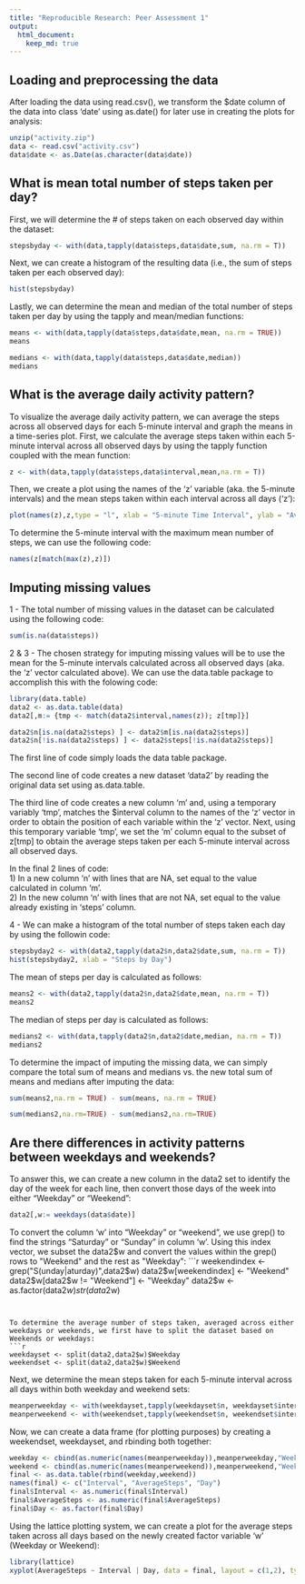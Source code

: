```yaml
---
title: "Reproducible Research: Peer Assessment 1"
output: 
  html_document:
    keep_md: true
---
```



## Loading and preprocessing the data 

After loading the data using read.csv(), we transform the $date column of the data into class 'date' using as.date() for later use in creating the plots for analysis:

```r
unzip("activity.zip")
data <- read.csv("activity.csv")
data$date <- as.Date(as.character(data$date))
```

## What is mean total number of steps taken per day?

First, we will determine the # of steps taken on each observed day within the dataset:
```r
stepsbyday <- with(data,tapply(data$steps,data$date,sum, na.rm = T))
```

Next, we can create a histogram of the resulting data (i.e., the sum of steps taken per each observed day):
```r
hist(stepsbyday)
```

Lastly, we can determine the mean and median of the total number of steps taken per day by using the tapply and mean/median functions:
```r
means <- with(data,tapply(data$steps,data$date,mean, na.rm = TRUE))
means
```

```r
medians <- with(data,tapply(data$steps,data$date,median))
medians
```

## What is the average daily activity pattern?
To visualize the average daily activity pattern, we can average the steps across all observed days for each 5-minute interval and graph the means in a time-series plot. First, we calculate the average steps taken within each 5-minute interval across all observed days by using the tapply function coupled with the mean function:
```r
z <- with(data,tapply(data$steps,data$interval,mean,na.rm = T))
```
Then, we create a plot using the names of the 'z' variable (aka. the 5-minute intervals) and the mean steps taken within each interval across all days ('z'):

```r
plot(names(z),z,type = "l", xlab = "5-minute Time Interval", ylab = "Average Steps Across Observed Days")
```

To determine the 5-minute interval with the maximum mean number of steps, we can use the following code: 
```r
names(z[match(max(z),z)])
```

## Imputing missing values
1 - The total number of missing values in the dataset can be calculated using the following code: 
```r
sum(is.na(data$steps))
```

2 & 3 - The chosen strategy for imputing missing values will be to use the mean for the 5-minute intervals calculated across all observed days (aka. the 'z' vector calculated above). We can use the data.table package to accomplish this with the folowing code: 
```r
library(data.table)
data2 <- as.data.table(data)
data2[,m:= {tmp <- match(data2$interval,names(z)); z[tmp]}]

data2$n[is.na(data2$steps) ] <- data2$m[is.na(data2$steps)]
data2$n[!is.na(data2$steps) ] <- data2$steps[!is.na(data2$steps)]
```

The first line of code simply loads the data table package. 

The second line of code creates a new dataset 'data2' by reading the original data set using as.data.table.  

The third line of code creates a new column 'm' and, using a temporary variably 'tmp', matches the $interval column to the names of the 'z' vector in order to obtain the position of each variable within the 'z' vector. 
Next, using this temporary variable 'tmp', we set the 'm' column equal to the subset of z[tmp] to obtain the average steps taken per each 5-minute interval across all observed days. 

In the final 2 lines of code:  
1) In a new column 'n' with lines that are NA, set equal to the value calculated in column 'm'.  
2) In the new column 'n' with lines that are not NA, set equal to the value already existing in 'steps' column.  



4 - We can make a histogram of the total number of steps taken each day by using the followin code: 
```r
stepsbyday2 <- with(data2,tapply(data2$n,data2$date,sum, na.rm = T))
hist(stepsbyday2, xlab = "Steps by Day")
```
The mean of steps per day is calculated as follows: 
```r
means2 <- with(data2,tapply(data2$n,data2$date,mean, na.rm = T))
means2
```


The median of steps per day is calculated as follows: 
```r
medians2 <- with(data,tapply(data2$n,data2$date,median, na.rm = T))
medians2
```

To determine the impact of imputing the missing data, we can simply compare the total sum of means and medians vs. the new total sum of means and medians after imputing the data: 
```r
sum(means2,na.rm = TRUE) - sum(means, na.rm = TRUE)
```

```r
sum(medians2,na.rm=TRUE) - sum(medians2,na.rm=TRUE)
```

## Are there differences in activity patterns between weekdays and weekends?
To answer this, we can create a new column in the data2 set to identify the day of the week for each line, then convert those days of the week into either "Weekday" or "Weekend":
```r
data2[,w:= weekdays(data$date)]
```
To convert the column 'w' into "Weekday" or "weekend", we use grep() to find the strings "Saturday" or "Sunday" in column 'w'. Using this index vector, we subset the data2$w and convert the values within the grep() rows to "Weekend" and the rest as "Weekday": 
```r
weekendindex <- grep("S(unday|aturday)",data2$w)
data2$w[weekendindex] <- "Weekend"
data2$w[data2$w != "Weekend"] <- "Weekday"
data2$w <- as.factor(data2$w)
str(data2$w)
```


To determine the average number of steps taken, averaged across either weekdays or weekends, we first have to split the dataset based on Weekends or weekdays: 
```r
weekdayset <- split(data2,data2$w)$Weekday
weekendset <- split(data2,data2$w)$Weekend
```
Next, we determine the mean steps taken for each 5-minute interval across all days within both weekday and weekend sets: 
```r
meanperweekday <- with(weekdayset,tapply(weekdayset$n, weekdayset$interval,mean, na.rm=TRUE)) 
meanperweekend <- with(weekendset,tapply(weekendset$n, weekendset$interval,mean, na.rm=TRUE)) 
```

Now, we can create a data frame (for plotting purposes) by creating a weekendset, weekdayset, and rbinding both together:
```r
weekday <- cbind(as.numeric(names(meanperweekday)),meanperweekday,"Weekday")
weekend <- cbind(as.numeric(names(meanperweekend)),meanperweekend,"Weekend")
final <- as.data.table(rbind(weekday,weekend))
names(final) <- c("Interval", "AverageSteps", "Day")
final$Interval <- as.numeric(final$Interval)
final$AverageSteps <- as.numeric(final$AverageSteps)
final$Day <- as.factor(final$Day)

```


Using the lattice plotting system, we can create a plot for the average steps taken across all days based on the newly created factor variable 'w' (Weekday or Weekend): 
```r
library(lattice)
xyplot(AverageSteps ~ Interval | Day, data = final, layout = c(1,2), type = "l")
```
